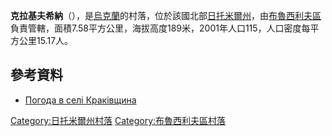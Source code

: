 {{coord|50|14|27|N|29|33|59|E|scale:30000|display=title}}

'''克拉基夫希納'''（{{lang-uk|Краківщина}}），是[[烏克蘭|烏克蘭]]的村落，位於該國北部[[日托米爾州|日托米爾州]]，由[[布魯西利夫區|布魯西利夫區]]負責管轄，面積7.58平方公里，海拔高度189米，2001年人口115，人口密度每平方公里15.17人。

==參考資料== 
* [http://weather.in.ua/ua/zhitomirskaja/11919 Погода в селі Краківщина] {{Wayback|url=http://weather.in.ua/ua/zhitomirskaja/11919 |date=20160305114058 }}

{{DEFAULTSORT:Краківщина}}
[[Category:日托米爾州村落|Category:日托米爾州村落]]
[[Category:布魯西利夫區村落|Category:布魯西利夫區村落]]


{{Zhytomyr-geo-stub}}